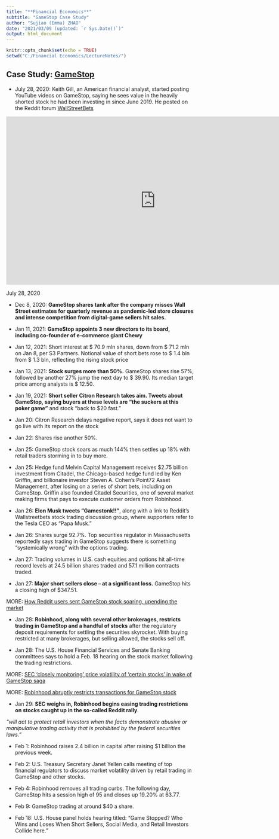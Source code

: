 ---
title: "**Financial Economics**"
subtitle: "GameStop Case Study"
author: "Sujiao (Emma) ZHAO"
date: "2021/03/09 (updated: `r Sys.Date()`)"
output: html_document
---

```{r setup, include=FALSE}
knitr::opts_chunk$set(echo = TRUE)
setwd("C:/Financial Economics/LectureNotes/")
```


## Case Study: [GameStop](https://finance.yahoo.com/quote/GME/)

- July 28, 2020: Keith Gill, an American financial analyst, started posting YouTube videos on GameStop, saying he sees value in the heavily shorted stock he had been investing in since June 2019. He posted on the Reddit forum [WallStreetBets](https://www.reddit.com/r/wallstreetbets/)



<iframe width="800" height="450" src="https://www.youtube.com/embed/GZTr1-Gp74U" frameborder="0" allow="accelerometer; autoplay; encrypted-media; gyroscope; picture-in-picture" allowfullscreen></iframe>

<div class="navy" align="center">
July 28, 2020
</div>

- Dec 8, 2020: **GameStop shares tank after the company misses Wall Street estimates for quarterly revenue as pandemic-led store closures and intense competition from digital-game sellers hit sales.**

- Jan 11, 2021: **GameStop appoints 3 new directors to its board, including co-founder of e-commerce giant Chewy**

- Jan 12, 2021: Short interest at $ 70.9 mln shares, down from $ 71.2 mln on Jan 8, per S3 Partners. Notional value of short bets rose to $ 1.4 bln from $ 1.3 bln, reflecting the rising stock price

- Jan 13, 2021: **Stock surges more than 50%.** GameStop shares rise 57%, followed by another 27% jump the next day to $ 39.90. Its median target price among analysts is $ 12.50.

- Jan 19, 2021: **Short seller Citron Research takes aim. Tweets about GameStop, saying buyers at these levels are “the suckers at this poker game”** and stock “back to $20 fast.”

- Jan 20: Citron Research delays negative report, says it does not want to go live with its report on the stock

- Jan 22: Shares rise another 50%.

- Jan 25: GameStop stock soars as much 144% then settles up 18% with retail traders storming in to buy more.

- Jan 25: Hedge fund Melvin Capital Management receives $2.75 billion investment from Citadel, the Chicago-based hedge fund led by Ken Griffin, and billionaire investor Steven A. Cohen’s Point72 Asset Management, after losing on a series of short bets, including on GameStop. Griffin also founded Citadel Securities, one of several market making firms that pays to execute customer orders from Robinhood.

- Jan 26: **Elon Musk tweets "Gamestonk!!"**, along with a link to Reddit's Wallstreetbets stock trading discussion group, where supporters refer to the Tesla CEO as "Papa Musk."

- Jan 26: Shares surge 92.7%. Top securities regulator in Massachusetts reportedly says trading in GameStop suggests there is something “systemically wrong” with the options trading.

- Jan 27: Trading volumes in U.S. cash equities and options hit all-time record levels at 24.5 billion shares traded and 57.1 million contracts traded.

- Jan 27: **Major short sellers close -- at a significant loss.** GameStop hits a closing high of $347.51.

MORE: [How Reddit users sent GameStop stock soaring, upending the market](https://abcnews.go.com/Business/reddit-users-gamestop-stock-soaring-upending-market/story?id=75513249)

- Jan 28: **Robinhood, along with several other brokerages, restricts trading in GameStop and a handful of stocks** after the regulatory deposit requirements for settling the securities skyrocket. With buying restricted at many brokerages, but selling allowed, the stocks sell off.

- Jan 28: The U.S. House Financial Services and Senate Banking committees says to hold a Feb. 18 hearing on the stock market following the trading restrictions.

MORE: [SEC 'closely monitoring' price volatility of 'certain stocks' in wake of GameStop saga](https://abcnews.go.com/Business/sec-closely-monitoring-price-volatility-stocks-wake-gamestop/story?id=75564127)

MORE: [Robinhood abruptly restricts transactions for GameStop stock](https://abcnews.go.com/Business/robinhood-abruptly-restricts-transactions-gamestop-stock/story?id=75537922)

- Jan 29: **SEC weighs in, Robinhood begins easing trading restrictions on stocks caught up in the so-called Reddit rally**.

*"will act to protect retail investors when the facts demonstrate abusive or manipulative trading activity that is prohibited by the federal securities laws."*

- Feb 1: Robinhood raises 2.4 billion in capital after raising $1 billion the previous week.

- Feb 2: U.S. Treasury Secretary Janet Yellen calls meeting of top financial regulators to discuss market volatility driven by retail trading in GameStop and other stocks.

- Feb 4: Robinhood removes all trading curbs. The following day, GameStop hits a session high of 95 and closes up 19.20% at 63.77.

- Feb 9: GameStop trading at around $40 a share.

- Feb 18: U.S. House panel holds hearing titled: "Game Stopped? Who Wins and Loses When Short Sellers, Social Media, and Retail Investors Collide here."

